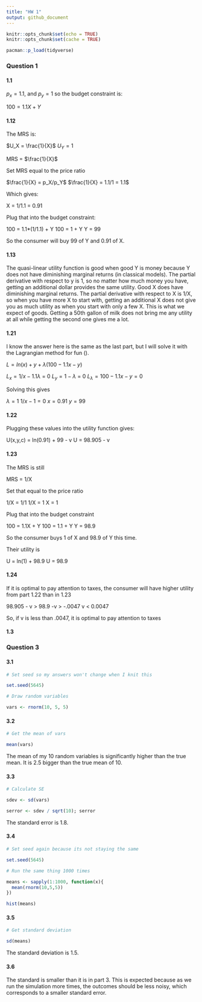 ```yaml
---
title: "HW 1"
output: github_document
---
```


```r
knitr::opts_chunk$set(echo = TRUE)
knitr::opts_chunk$set(cache = TRUE)

pacman::p_load(tidyverse)

```

### Question 1

#### 1.1

$p_x = 1.1$, and $p_y = 1$ so the budget constraint is:

$100 = 1.1X + Y$

#### 1.12

The MRS is:

$U_X = \frac{1}{X}$\n
$U_Y = 1$

MRS = $\frac{1}{X}$

Set MRS equal to the price ratio

$\frac{1}{X} = p_X/p_Y$\n
$\frac{1}{X} = 1.1/1 = 1.1$

Which gives:

X = 1/1.1 = 0.91

Plug that into the budget constraint:

100 = 1.1*(1/1.1) + Y
100 = 1 + Y
Y = 99

So the consumer will buy 99 of Y and 0.91 of X.

#### 1.13

The quasi-linear utility function is good when good Y is money because Y does not have diminishing marginal returns (in classical models). The partial derivative with respect to y is 1, so no matter how much money you have, getting an additional dollar provides the same utility. Good X does have diminishing marginal returns. The partial derivative with respect to X is 1/X, so when you have more X to start with, getting an additional X does not give you as much utility as when you start with only a few X. This is what we expect of goods. Getting a 50th gallon of milk does not bring me any utility at all while getting the second one gives me a lot. 

#### 1.21

I know the answer here is the same as the last part, but I will solve it with the Lagrangian method for fun (\emph{fun}).

$L = ln(x) + y + \lambda(100 - 1.1x -y)$

$L_x = 1/x -1.1\lambda$ = 0
$L_y = 1 - \lambda$ = 0
$L_\lambda = 100 - 1.1x - y = 0$

Solving this gives 

$\lambda = 1$
$1/x - 1 = 0$
$x = 0.91$
$y = 99$

#### 1.22

Plugging these values into the utility function gives:

U(x,y,c) = ln(0.91) + 99 - v
U = 98.905 - v

#### 1.23

The MRS is still

MRS = 1/X

Set that equal to the price ratio

1/X = 1/1
1/X = 1
X = 1

Plug that into the budget constraint

100 = 1.1X + Y
100 = 1.1 + Y
Y = 98.9

So the consumer buys 1 of X and 98.9 of Y this time.

Their utility is

U = ln(1) + 98.9 
U = 98.9 

#### 1.24

If it is optimal to pay attention to taxes, the consumer will have higher utility from part 1.22 than in 1.23

98.905 - v > 98.9 
-v > -.0047
v < 0.0047

So, if v is less than .0047, it is optimal to pay attention to taxes

#### 1.3



### Question 3

#### 3.1

```r
# Set seed so my answers won't change when I knit this

set.seed(5645)

# Draw random variables

vars <- rnorm(10, 5, 5)
```

#### 3.2

```r
# Get the mean of vars

mean(vars)
```

The mean of my 10 random variables is significantly higher than the true mean. It is 2.5 bigger than the true mean of 10. 

#### 3.3
```r
# Calculate SE

sdev <- sd(vars)

serror <- sdev / sqrt(10); serror
```
The standard error is 1.8.

#### 3.4

```r
# Set seed again because its not staying the same

set.seed(5645)

# Run the same thing 1000 times

means <- sapply(1:1000, function(x){
  mean(rnorm(10,5,5))
}) 

hist(means)

```

#### 3.5

```r
# Get standard deviation 

sd(means)
```
The standard deviation is 1.5.

#### 3.6

The standard is smaller than it is in part 3. This is expected because as we run the simulation more times, the outcomes should be less noisy, which corresponds to a smaller standard error. 






























